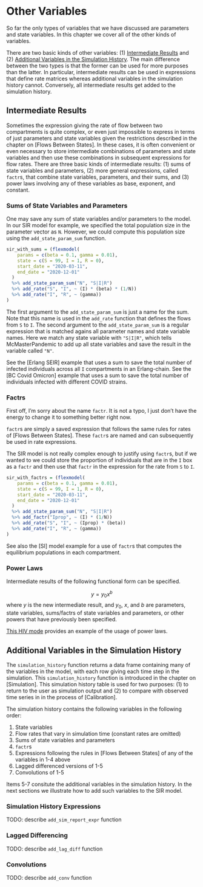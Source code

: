 # Other Variables

So far the only types of variables that we have discussed are parameters and state variables. In this chapter we cover all of the other kinds of variables.

There are two basic kinds of other variables: (1) [Intermediate Results] and (2) [Additional Variables in the Simulation History]. The main difference between the two types is that the former can be used for more purposes than the latter. In particular, intermediate results can be used in expressions that define rate matrices whereas additional variables in the simulation history cannot. Conversely, all intermediate results get added to the simulation history.

## Intermediate Results

Sometimes the expression giving the rate of flow between two compartments is quite complex, or even just impossible to express in terms of just parameters and state variables given the restrictions described in the chapter on [Flows Between States]. In these cases, it is often convenient or even necessary to store intermediate combinations of parameters and state variables and then use these combinations in subsequent expressions for flow rates.  There are three basic kinds of intermediate results: (1) sums of state variables and parameters, (2) more general expressions, called `factr`s, that combine state variables, parameters, and their sums, and (3) power laws involving any of these variables as base, exponent, and constant.

### Sums of State Variables and Parameters

One may save any sum of state variables and/or parameters to the model. In our SIR model for example, we specified the total population size in the parameter vector as `N`. However, we could compute this population size using the `add_state_param_sum` function.
```r
sir_with_sums = (flexmodel(
    params = c(beta = 0.1, gamma = 0.01),
    state = c(S = 99, I = 1, R = 0),
    start_date = "2020-03-11",
    end_date = "2020-12-01"
  )
  %>% add_state_param_sum("N", "S|I|R")
  %>% add_rate("S", "I", ~ (I) * (beta) * (1/N))
  %>% add_rate("I", "R", ~ (gamma))
)
```

The first argument to the `add_state_param_sum` is just a name for the sum. Note that this name is used in the `add_rate` function that defines the flows from `S` to `I`. The second argument to the `add_state_param_sum` is a regular expression that is matched agains all parameter names and state variable names. Here we match any state variable with `"S|I|R"`, which tells McMasterPandemic to add up all state variables and save the result in the variable called `"N"`.

See the [Erlang SEIR] example that uses a sum to save the total number of infected individuals across all `I` compartments in an Erlang-chain. See the [BC Covid Omicron] example that uses a sum to save the total number of individuals infected with different COVID strains.

### Factrs

First off, I'm sorry about the name `factr`. It is not a typo, I just don't have the energy to change it to something better right now.

`factr`s are simply a saved expression that follows the same rules for rates of [Flows Between States]. These `factr`s are named and can subsequently be used in rate expressions.

The SIR model is not really complex enough to justify using `factr`s, but if we wanted to we could store the proportion of individuals that are in the `I` box as a `factr` and then use that `factr` in the expression for the rate from `S` to `I`.
```r
sir_with_factrs = (flexmodel(
    params = c(beta = 0.1, gamma = 0.01),
    state = c(S = 99, I = 1, R = 0),
    start_date = "2020-03-11",
    end_date = "2020-12-01"
  )
  %>% add_state_param_sum("N", "S|I|R")
  %>% add_factr("Iprop", ~ (I) * (1/N))
  %>% add_rate("S", "I", ~ (Iprop) * (beta))
  %>% add_rate("I", "R", ~ (gamma))
)
```

See also the [SI] model example for a use of `factr`s that computes the equilibrium populations in each compartment.

### Power Laws

Intermediate results of the following functional form can be specified.

$$
y = y_0x^b
$$
where $y$ is the new intermediate result, and $y_0$, $x$, and $b$ are parameters, state variables, sums/factrs of state variables and parameters, or other powers that have previously been specified.

[This HIV mode](#granich-hiv-model) provides an example of the usage of power laws.

## Additional Variables in the Simulation History

The `simulation_history` function returns a data frame containing many of the variables in the model, with each row giving each time step in the simulation. This `simulation_history` function is introduced in the chapter on [Simulation]. This simulation history table is used for two purposes: (1) to return to the user as simulation output and (2) to compare with observed time series in in the process of [Calibration].

The simulation history contains the following variables in the following order:

1. State variables
2. Flow rates that vary in simulation time (constant rates are omitted)
3. Sums of state variables and parameters
4. `factr`s
5. Expressions following the rules in [Flows Between States] of any of the variables in 1-4 above
6. Lagged differenced versions of 1-5
7. Convolutions of 1-5

Items 5-7 consitute the additional variables in the simulation history. In the next sections we illustrate how to add such variables to the SIR model.

### Simulation History Expressions

TODO: describe `add_sim_report_expr` function

### Lagged Differencing

TODO: describe `add_lag_diff` function

### Convolutions

TODO: describe `add_conv` function
